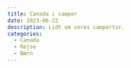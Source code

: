 ```yaml
---
title: Canada i camper
date: 2023-06-22
description: Lidt om vores campertur.
categories:
  - Canada
  - Rejse
  - Børn
---
```

